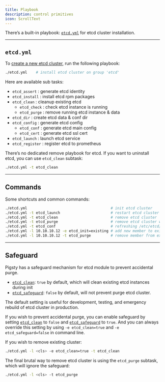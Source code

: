 ```yaml
---
title: Playbook
description: control primitives
icon: ScrollText
---
```


There’s a built-in playbook: [`etcd.yml`](https://github.com/pgsty/pigsty/blob/main/etcd.yml) for etcd cluster installation.

------

## `etcd.yml`

To [create a new etcd cluster](/etcd/admin/#create-cluster), run the following playbook:

```bash
./etcd.yml    # install etcd cluster on group 'etcd'
```

Here are available sub tasks:

- `etcd_assert` : generate etcd identity
- `etcd_install` : install etcd rpm packages
- `etcd_clean` : cleanup existing etcd
  - `etcd_check` : check etcd instance is running
  - `etcd_purge` : remove running etcd instance & data
- `etcd_dir` : create etcd data & conf dir
- `etcd_config` : generate etcd config
  - `etcd_conf` : generate etcd main config
  - `etcd_cert` : generate etcd ssl cert
- `etcd_launch` : launch etcd service
- `etcd_register` : register etcd to prometheus



There’s no dedicated remove playbook for etcd. If you want to uninstall etcd, you can use `etcd_clean` subtask:

```bash
./etcd.yml -t etcd_clean
```



------

## Commands

Some shortcuts and common commands:

```bash
./etcd.yml                                      # init etcd cluster
./etcd.yml -t etcd_launch                       # restart etcd cluster
./etcd.yml -t etcd_clean                        # remove etcd cluster
./etcd.yml -t etcd_purge                        # remove etcd cluster with brute force
./etcd.yml -t etcd_conf                         # refreshing /etc/etcd/etcd.conf
./etcd.yml -l 10.10.10.12 -e etcd_init=existing # add new member to existing etcd cluster
./etcd.yml -l 10.10.10.12 -t etcd_purge         # remove member from existing etcd cluster
```



------

## Safeguard

Pigsty has a safeguard mechanism for etcd module to prevent accidental purge.

- [`etcd_clean`](/etcd/param#etcd_clean): `true` by default, which will clean existing etcd instances during init
- [`etcd_safeguard`](/etcd/param#etcd_safeguard): `false` by default, will not prevent purge etcd cluster.

The default setting is useful for development, testing, and emergency rebuild of etcd cluster in production.

If you wish to prevent accidental purge, you can enable safeguard by setting [`etcd_clean`](/etcd/param#etcd_clean) to `false` and [`etcd_safeguard`](/etcd/param#etcd_safeguard) to `true`.
And you can always override this setting by using `-e etcd_clean=true` and `-e etcd_safeguard=false` in command line.

If you wish to remove existing cluster:

```bash
./etcd.yml -l <cls> -e etcd_clean=true -t etcd_clean
```

The final brutal way to remove etcd cluster is using the `etcd_purge` subtask, which will ignore the safeguard:

```bash
./etcd.yml -l <cls> -t etcd_purge
```

